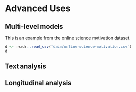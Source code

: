 # Advanced Uses  

## Multi-level models 

This is an example from the online science motivation dataset.

```r
d <- readr::read_csv("data/online-science-motivation.csv")
d
```

## Text analysis

## Longitudinal analysis  
